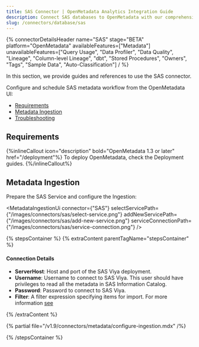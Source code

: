 ```yaml
---
title: SAS Connector | OpenMetadata Analytics Integration Guide
description: Connect SAS databases to OpenMetadata with our comprehensive connector guide. Step-by-step setup, configuration, and metadata extraction instructions.
slug: /connectors/database/sas
---
```






{% connectorDetailsHeader
name="SAS"
stage="BETA"
platform="OpenMetadata"
availableFeatures=["Metadata"]
unavailableFeatures=["Query Usage", "Data Profiler", "Data Quality", "Lineage", "Column-level Lineage", "dbt", "Stored Procedures", "Owners", "Tags", "Sample Data", "Auto-Classification"]
/ %}

In this section, we provide guides and references to use the SAS connector.

Configure and schedule SAS metadata workflow from the OpenMetadata UI:

- [Requirements](#requirements)
- [Metadata Ingestion](#metadata-ingestion)
- [Troubleshooting](/connectors/database/sas/troubleshooting)

<IngestionModeTiles yamlPath="/snippets/connectors/database/sas/yaml" />

## Requirements

{%inlineCallout icon="description" bold="OpenMetadata 1.3 or later" href="/deployment"%}
To deploy OpenMetadata, check the Deployment guides.
{%/inlineCallout%}

## Metadata Ingestion

Prepare the SAS Service and configure the Ingestion:

<MetadataIngestionUi connector={"SAS"} selectServicePath={"/images/connectors/sas/select-service.png"} addNewServicePath={"/images/connectors/sas/add-new-service.png"} serviceConnectionPath={"/images/connectors/sas/service-connection.png"} />

{% stepsContainer %}
{% extraContent parentTagName="stepsContainer" %}

#### Connection Details

- **ServerHost**: Host and port of the SAS Viya deployment.
- **Username**: Username to connect to SAS Viya. This user should have privileges to read all the metadata in SAS Information Catalog.
- **Password**: Password to connect to SAS Viya.
- **Filter**: A filter expression specifying items for import. For more information [see](https://developer.sas.com/apis/rest/DataManagement/#catalog)

{% /extraContent %}

<TestConnection />

{% partial file="/v1.9/connectors/metadata/configure-ingestion.mdx" /%}

<IngestionScheduleAndDeploy />

{% /stepsContainer %}
